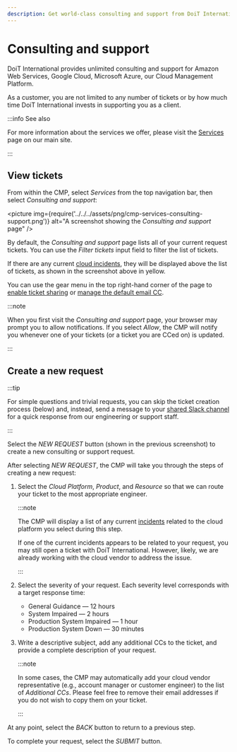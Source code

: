 ```yaml
---
description: Get world-class consulting and support from DoiT International
---
```


# Consulting and support

DoiT International provides unlimited consulting and support for Amazon Web Services, Google Cloud, Microsoft Azure, our Cloud Management Platform.

As a customer, you are not limited to any number of tickets or by how much time DoiT International invests in supporting you as a client.

:::info See also

For more information about the services we offer, please visit the [Services](https://www.doit-intl.com/services/) page on our main site.

:::

## View tickets

From within the CMP, select _Services_ from the top navigation bar, then select _Consulting and support_:

<picture
  img={require('../../../assets/png/cmp-services-consulting-support.png')}
  alt="A screenshot showing the _Consulting and support_ page"
/>

By default, the _Consulting and support_ page lists all of your current request tickets. You can use the _Filter tickets_ input field to filter the list of tickets.

If there are any current [cloud incidents](cloud-incidents.mdx), they will be displayed above the list of tickets, as shown in the screenshot above in yellow.

You can use the gear menu in the top right-hand corner of the page to [enable ticket sharing](ticket-sharing.mdx) or [manage the default email CC](manage-default-email-cc.mdx).

:::note

When you first visit the _Consulting and support_ page, your browser may prompt you to allow notifications. If you select _Allow_, the CMP will notify you whenever one of your tickets (or a ticket you are CCed on) is updated.

:::

## Create a new request

:::tip

For simple questions and trivial requests, you can skip the ticket creation process (below) and, instead, send a message to your [shared Slack channel](shared-slack-channel.mdx) for a quick response from our engineering or support staff.

:::

Select the _NEW REQUEST_ button (shown in the previous screenshot) to create a new consulting or support request.

After selecting _NEW REQUEST_, the CMP will take you through the steps of creating a new request:

1. Select the _Cloud Platform_, _Product_, and _Resource_ so that we can route your ticket to the most appropriate engineer.

   :::note

   The CMP will display a list of any current [incidents](cloud-incidents.mdx) related to the cloud platform you select during this step.

   If one of the current incidents appears to be related to your request, you may still open a ticket with DoiT International. However, likely, we are already working with the cloud vendor to address the issue.

   :::

2. Select the severity of your request. Each severity level corresponds with a target response time:

   - General Guidance &mdash; 12 hours
   - System Impaired &mdash; 2 hours
   - Production System Impaired &mdash; 1 hour
   - Production System Down &mdash; 30 minutes

3. Write a descriptive subject, add any additional CCs to the ticket, and provide a complete description of your request.

   :::note

   In some cases, the CMP may automatically add your cloud vendor representative (e.g., account manager or customer engineer) to the list of _Additional CCs_. Please feel free to remove their email addresses if you do not wish to copy them on your ticket.

   :::

At any point, select the _BACK_ button to return to a previous step.

To complete your request, select the _SUBMIT_ button.
